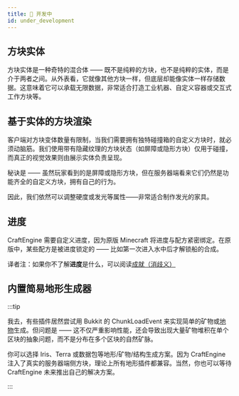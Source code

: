 ```yaml
---
title: 🚧 开发中
id: under_development
---
```


## 方块实体

方块实体是一种奇特的混合体 —— 既不是纯粹的方块，也不是纯粹的实体，而是介于两者之间。从外表看，它就像其他方块一样，但底层却能像实体一样存储数据。这意味着它可以承载无限数据，非常适合打造工业机器、自定义容器或交互式工作方块等。

## 基于实体的方块渲染

客户端对方块变体数量有限制，当我们需要拥有独特碰撞箱的自定义方块时，就必须动脑筋。我们使用带有隐藏纹理的方块状态（如屏障或隐形方块）仅用于碰撞，而真正的视觉效果则由展示实体负责呈现。

秘诀是 —— 虽然玩家看到的是屏障或隐形方块，但在服务器端看来它们仍然是功能齐全的自定义方块，拥有自己的行为。

因此，我们依然可以调整硬度或发光等属性——非常适合制作发光的家具。

## 进度

CraftEngine 需要自定义进度，因为原版 Minecraft 将进度与配方紧密绑定。在原版中，某些配方是被进度锁定的 —— 比如第一次进入水中后才解锁船的合成。

译者注：如果你不了解**进度**是什么，可以阅读[成就（消歧义）](https://zh.minecraft.wiki/w/%E6%88%90%E5%B0%B1%EF%BC%88%E6%B6%88%E6%AD%A7%E4%B9%89%EF%BC%89)

## 内置简易地形生成器

:::tip

我去，有些插件居然尝试用 Bukkit 的 ChunkLoadEvent 来实现简单的矿物或[地物](https://zh.minecraft.wiki/w/%E5%9C%B0%E7%89%A9)生成。但问题是 —— 这不仅严重影响性能，还会导致出现大量矿物堆积在单个区块的抽象问题，而不是分布在多个区块的自然矿脉。

你可以选择 Iris、Terra 或数据包等地形/矿物/结构生成方案。因为 CraftEngine 注入了真实的服务器端侧方块，理论上所有地形插件都兼容。当然，你也可以等待 CraftEngine 未来推出自己的解决方案。

:::
